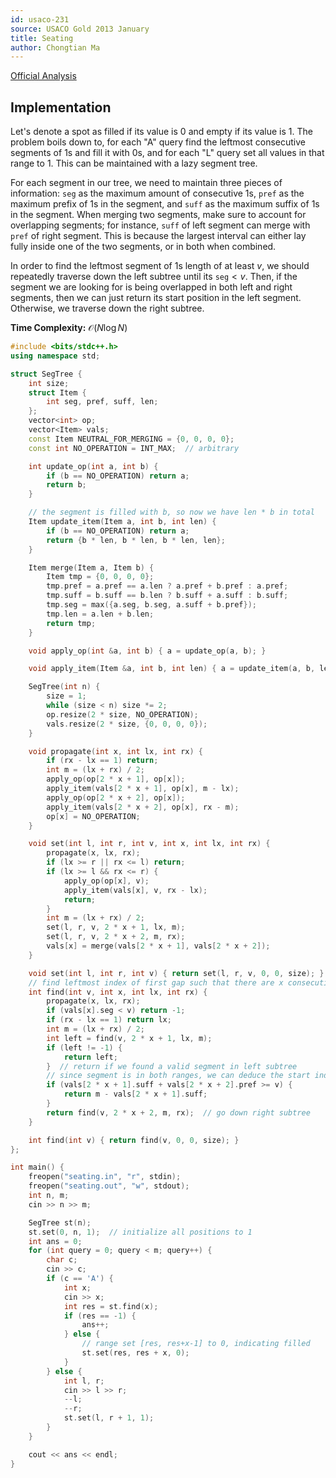 ```yaml
---
id: usaco-231
source: USACO Gold 2013 January
title: Seating
author: Chongtian Ma
---
```


[Official Analysis](http://www.usaco.org/current/data/sol_seating.html)

## Implementation

Let's denote a spot as filled if its value is $0$ and empty if its value is $1$.
The problem boils down to, for each "A" query find the leftmost consecutive
segments of $1$s and fill it with $0$s, and for each "L" query set all values in that
range to $1$. This can be maintained with a lazy segment tree.

For each segment in our tree, we need to maintain three pieces of information:
$\mathtt{seg}$ as the maximum amount of
consecutive $1$s, $\mathtt{pref}$ as the maximum prefix of $1$s in the segment,
and $\mathtt{suff}$ as the maximum suffix of $1$s in the segment.
When merging two segments, make sure to account for overlapping
segments; for instance, $\mathtt{suff}$ of left segment can merge with
$\mathtt{pref}$ of right segment. This is because the largest interval can
either lay fully inside one of the two segments, or in both when combined.

In order to find the leftmost segment of $1$s length of at least $v$, we should
repeatedly traverse down the left subtree until its $\mathtt{seg} < v$. Then, if
the segment we are looking for is being overlapped in both left and right
segments, then we can just return its start position in the left segment.
Otherwise, we traverse down the right subtree.

**Time Complexity:** $\mathcal{O}(N\log N)$

<LanguageSection>
<CPPSection>

```cpp
#include <bits/stdc++.h>
using namespace std;

struct SegTree {
	int size;
	struct Item {
		int seg, pref, suff, len;
	};
	vector<int> op;
	vector<Item> vals;
	const Item NEUTRAL_FOR_MERGING = {0, 0, 0, 0};
	const int NO_OPERATION = INT_MAX;  // arbitrary

	int update_op(int a, int b) {
		if (b == NO_OPERATION) return a;
		return b;
	}

	// the segment is filled with b, so now we have len * b in total
	Item update_item(Item a, int b, int len) {
		if (b == NO_OPERATION) return a;
		return {b * len, b * len, b * len, len};
	}

	Item merge(Item a, Item b) {
		Item tmp = {0, 0, 0, 0};
		tmp.pref = a.pref == a.len ? a.pref + b.pref : a.pref;
		tmp.suff = b.suff == b.len ? b.suff + a.suff : b.suff;
		tmp.seg = max({a.seg, b.seg, a.suff + b.pref});
		tmp.len = a.len + b.len;
		return tmp;
	}

	void apply_op(int &a, int b) { a = update_op(a, b); }

	void apply_item(Item &a, int b, int len) { a = update_item(a, b, len); }

	SegTree(int n) {
		size = 1;
		while (size < n) size *= 2;
		op.resize(2 * size, NO_OPERATION);
		vals.resize(2 * size, {0, 0, 0, 0});
	}

	void propagate(int x, int lx, int rx) {
		if (rx - lx == 1) return;
		int m = (lx + rx) / 2;
		apply_op(op[2 * x + 1], op[x]);
		apply_item(vals[2 * x + 1], op[x], m - lx);
		apply_op(op[2 * x + 2], op[x]);
		apply_item(vals[2 * x + 2], op[x], rx - m);
		op[x] = NO_OPERATION;
	}

	void set(int l, int r, int v, int x, int lx, int rx) {
		propagate(x, lx, rx);
		if (lx >= r || rx <= l) return;
		if (lx >= l && rx <= r) {
			apply_op(op[x], v);
			apply_item(vals[x], v, rx - lx);
			return;
		}
		int m = (lx + rx) / 2;
		set(l, r, v, 2 * x + 1, lx, m);
		set(l, r, v, 2 * x + 2, m, rx);
		vals[x] = merge(vals[2 * x + 1], vals[2 * x + 2]);
	}

	void set(int l, int r, int v) { return set(l, r, v, 0, 0, size); }
	// find leftmost index of first gap such that there are x consecutive 1s
	int find(int v, int x, int lx, int rx) {
		propagate(x, lx, rx);
		if (vals[x].seg < v) return -1;
		if (rx - lx == 1) return lx;
		int m = (lx + rx) / 2;
		int left = find(v, 2 * x + 1, lx, m);
		if (left != -1) {
			return left;
		}  // return if we found a valid segment in left subtree
		// since segment is in both ranges, we can deduce the start index
		if (vals[2 * x + 1].suff + vals[2 * x + 2].pref >= v) {
			return m - vals[2 * x + 1].suff;
		}
		return find(v, 2 * x + 2, m, rx);  // go down right subtree
	}

	int find(int v) { return find(v, 0, 0, size); }
};

int main() {
	freopen("seating.in", "r", stdin);
	freopen("seating.out", "w", stdout);
	int n, m;
	cin >> n >> m;

	SegTree st(n);
	st.set(0, n, 1);  // initialize all positions to 1
	int ans = 0;
	for (int query = 0; query < m; query++) {
		char c;
		cin >> c;
		if (c == 'A') {
			int x;
			cin >> x;
			int res = st.find(x);
			if (res == -1) {
				ans++;
			} else {
				// range set [res, res+x-1] to 0, indicating filled
				st.set(res, res + x, 0);
			}
		} else {
			int l, r;
			cin >> l >> r;
			--l;
			--r;
			st.set(l, r + 1, 1);
		}
	}

	cout << ans << endl;
}
```

</CPPSection>
</LanguageSection>
